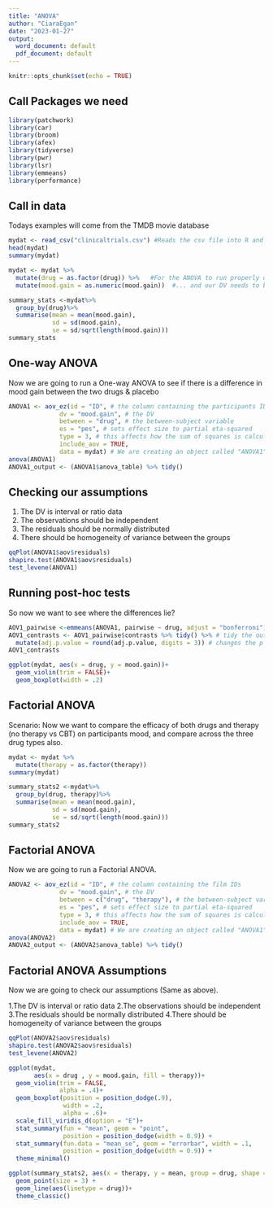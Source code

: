 ```yaml
---
title: "ANOVA"
author: "CiaraEgan"
date: "2023-01-27"
output:
  word_document: default
  pdf_document: default
---
```


```r
knitr::opts_chunk$set(echo = TRUE)
```

## Call Packages we need

```r
library(patchwork)
library(car)
library(broom)
library(afex)
library(tidyverse)
library(pwr) 
library(lsr)
library(emmeans)
library(performance)


```

## Call in data

Todays examples will come from the TMDB movie database 

```r
mydat <- read_csv("clinicaltrials.csv") #Reads the csv file into R and saves it as an object called "mydat"
head(mydat)
summary(mydat)
```
```r
mydat <- mydat %>%
  mutate(drug = as.factor(drug)) %>%   #For the ANOVA to run properly our grouping (IV) needs to be set as a factor...
  mutate(mood.gain = as.numeric(mood.gain))  #... and our DV needs to be numeric

```

```r
summary_stats <-mydat%>%
  group_by(drug)%>%
  summarise(mean = mean(mood.gain),
            sd = sd(mood.gain),
            se = sd/sqrt(length(mood.gain)))
summary_stats
```

## One-way ANOVA
Now we are going to run a One-way ANOVA to see if there is a difference in mood gain between the two drugs & placebo
```r
ANOVA1 <- aov_ez(id = "ID", # the column containing the participants IDs
              dv = "mood.gain", # the DV 
              between = "drug", # the between-subject variable
              es = "pes", # sets effect size to partial eta-squared
              type = 3, # this affects how the sum of squares is calculated, set this to 3
              include_aov = TRUE,
              data = mydat) # We are creating an object called "ANOVA1" which is the results of a one-way ANOVA looking at the difference in revenue between film genres.
anova(ANOVA1)
ANOVA1_output <- (ANOVA1$anova_table) %>% tidy() 
```

## Checking our assumptions
1. The DV is interval or ratio data
2. The observations should be independent
3. The residuals should be normally distributed
4. There should be homogeneity of variance between the groups

```r
qqPlot(ANOVA1$aov$residuals)
shapiro.test(ANOVA1$aov$residuals)
test_levene(ANOVA1)
```


## Running post-hoc tests
So now we want to see where the differences lie?

```r
AOV1_pairwise <-emmeans(ANOVA1, pairwise ~ drug, adjust = "bonferroni")
AOV1_contrasts <- AOV1_pairwise$contrasts %>% tidy() %>% # tidy the output
  mutate(adj.p.value = round(adj.p.value, digits = 3)) # changes the p value to be in 3 digits (aka what we are used to)
AOV1_contrasts
```
```r
ggplot(mydat, aes(x = drug, y = mood.gain))+
  geom_violin(trim = FALSE)+
  geom_boxplot(width = .2)
```



## Factorial ANOVA 
Scenario:
Now we want to compare the efficacy of both drugs and therapy (no therapy vs CBT) on participants mood, and compare across the three drug types also.

```r
mydat <- mydat %>%
  mutate(therapy = as.factor(therapy)) 
summary(mydat)
```
```r
summary_stats2 <-mydat%>%
  group_by(drug, therapy)%>%
  summarise(mean = mean(mood.gain),
            sd = sd(mood.gain),
            se = sd/sqrt(length(mood.gain)))
summary_stats2
```


## Factorial ANOVA
Now we are going to run a Factorial ANOVA. 
```r

ANOVA2 <- aov_ez(id = "ID", # the column containing the film IDs
              dv = "mood.gain", # the DV 
              between = c("drug", "therapy"), # the between-subject variables
              es = "pes", # sets effect size to partial eta-squared
              type = 3, # this affects how the sum of squares is calculated, set this to 3
              include_aov = TRUE,
              data = mydat) # We are creating an object called "ANOVA1" which is the results of a one-way ANOVA looking at the difference in revenue between film genres.
anova(ANOVA2)
ANOVA2_output <- (ANOVA2$anova_table) %>% tidy()
```


## Factorial ANOVA Assumptions
Now we are going to check our assumptions (Same as above).

1.The DV is interval or ratio data
2.The observations should be independent
3.The residuals should be normally distributed
4.There should be homogeneity of variance between the groups

```r
qqPlot(ANOVA2$aov$residuals)
shapiro.test(ANOVA2$aov$residuals)
test_levene(ANOVA2)
```


```r
ggplot(mydat, 
       aes(x = drug , y = mood.gain, fill = therapy))+
  geom_violin(trim = FALSE, 
              alpha = .4)+
  geom_boxplot(position = position_dodge(.9), 
               width = .2, 
               alpha = .6)+
  scale_fill_viridis_d(option = "E")+
  stat_summary(fun = "mean", geom = "point",
               position = position_dodge(width = 0.9)) +
  stat_summary(fun.data = "mean_se", geom = "errorbar", width = .1,
               position = position_dodge(width = 0.9)) +
  theme_minimal()
```





```r
ggplot(summary_stats2, aes(x = therapy, y = mean, group = drug, shape = drug)) +
  geom_point(size = 3) +
  geom_line(aes(linetype = drug))+
  theme_classic()
```


